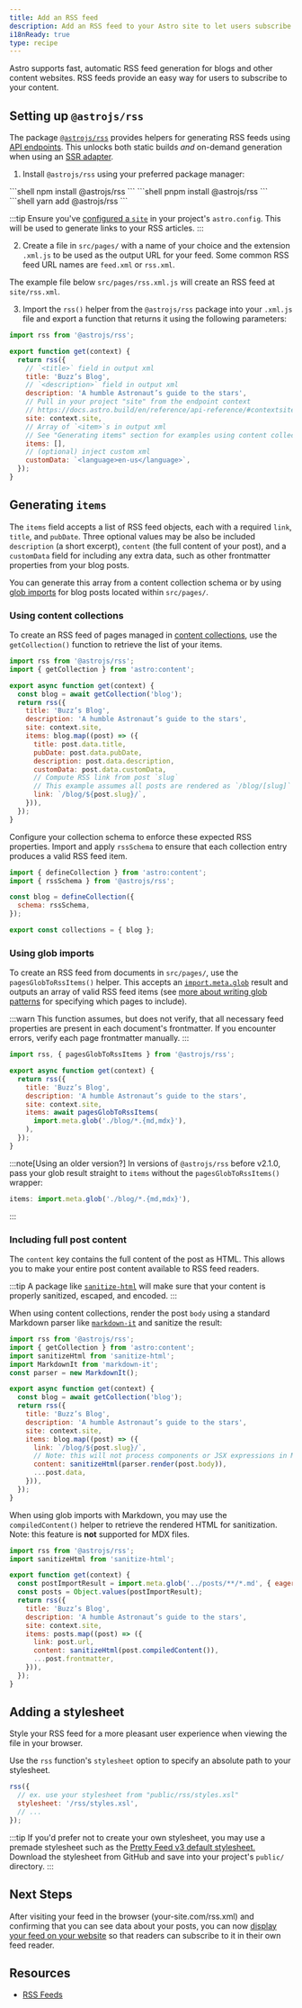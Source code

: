 ```yaml
---
title: Add an RSS feed
description: Add an RSS feed to your Astro site to let users subscribe to your content.
i18nReady: true
type: recipe
---
```



Astro supports fast, automatic RSS feed generation for blogs and other content websites. RSS feeds provide an easy way for users to subscribe to your content.

## Setting up `@astrojs/rss`

The package [`@astrojs/rss`](https://github.com/withastro/astro/tree/main/packages/astro-rss) provides helpers for generating RSS feeds using [API endpoints](/en/core-concepts/endpoints/#static-file-endpoints). This unlocks both static builds _and_ on-demand generation when using an [SSR adapter](/en/guides/server-side-rendering/#adding-an-adapter).

1. Install `@astrojs/rss` using your preferred package manager:

<PackageManagerTabs>
  <Fragment slot="npm">
  ```shell
  npm install @astrojs/rss
  ```
  </Fragment>
  <Fragment slot="pnpm">
  ```shell
  pnpm install @astrojs/rss
  ```
  </Fragment>
  <Fragment slot="yarn">
  ```shell
  yarn add @astrojs/rss
  ```
  </Fragment>
</PackageManagerTabs>

:::tip
Ensure you've [configured a `site`](/en/reference/configuration-reference/#site) in your project's `astro.config`. This will be used to generate links to your RSS articles.
:::

2. Create a file in `src/pages/` with a name of your choice and the extension `.xml.js` to be used as the output URL for your feed. Some common RSS feed URL names are `feed.xml` or `rss.xml`.

The example file below `src/pages/rss.xml.js` will create an RSS feed at `site/rss.xml`.

3. Import the `rss()` helper from the `@astrojs/rss` package into your `.xml.js` file and export a function that returns it using the following parameters:

```js title="src/pages/rss.xml.js"
import rss from '@astrojs/rss';

export function get(context) {
  return rss({
    // `<title>` field in output xml
    title: 'Buzz’s Blog',
    // `<description>` field in output xml
    description: 'A humble Astronaut’s guide to the stars',
    // Pull in your project "site" from the endpoint context
    // https://docs.astro.build/en/reference/api-reference/#contextsite
    site: context.site,
    // Array of `<item>`s in output xml
    // See "Generating items" section for examples using content collections and glob imports
    items: [],
    // (optional) inject custom xml
    customData: `<language>en-us</language>`,
  });
}
```

## Generating `items`

The `items` field accepts a list of RSS feed objects, each with a required `link`, `title`, and `pubDate`. Three optional values may be also be included `description` (a short excerpt), `content` (the full content of your post), and a `customData` field for including any extra data, such as other frontmatter properties from your blog posts. 

You can generate this array from a content collection schema or by using [glob imports](/en/guides/imports/#astroglob) for blog posts located within `src/pages/`.


### Using content collections

To create an RSS feed of pages managed in [content collections](/en/guides/content-collections/), use the `getCollection()` function to retrieve the list of your items.


```js title="src/pages/rss.xml.js" "items:" "const blog = await getCollection('blog');"
import rss from '@astrojs/rss';
import { getCollection } from 'astro:content';

export async function get(context) {
  const blog = await getCollection('blog');
  return rss({
    title: 'Buzz’s Blog',
    description: 'A humble Astronaut’s guide to the stars',
    site: context.site,
    items: blog.map((post) => ({
      title: post.data.title,
      pubDate: post.data.pubDate,
      description: post.data.description,
      customData: post.data.customData,
      // Compute RSS link from post `slug`
      // This example assumes all posts are rendered as `/blog/[slug]` routes
      link: `/blog/${post.slug}/`,
    })),
  });
}
```

Configure your collection schema to enforce these expected RSS properties. Import and apply `rssSchema` to ensure that each collection entry produces a valid RSS feed item.

```js title="src/content/config.ts" "rssSchema"
import { defineCollection } from 'astro:content';
import { rssSchema } from '@astrojs/rss';

const blog = defineCollection({
  schema: rssSchema,
});

export const collections = { blog };
```

### Using glob imports

<Since v="2.1.0" pkg="@astrojs/rss" />

To create an RSS feed from documents in `src/pages/`, use the `pagesGlobToRssItems()` helper. This accepts an [`import.meta.glob`](https://vitejs.dev/guide/features.html#glob-import) result and outputs an array of valid RSS feed items (see [more about writing glob patterns](/en/guides/imports/#glob-patterns) for specifying which pages to include).

:::warn
This function assumes, but does not verify, that all necessary feed properties are present in each document's frontmatter. If you encounter errors, verify each page frontmatter manually.
:::

```js title="src/pages/rss.xml.js" "pagesGlobToRssItems" "await pagesGlobToRssItems("
import rss, { pagesGlobToRssItems } from '@astrojs/rss';

export async function get(context) {
  return rss({
    title: 'Buzz’s Blog',
    description: 'A humble Astronaut’s guide to the stars',
    site: context.site,
    items: await pagesGlobToRssItems(
      import.meta.glob('./blog/*.{md,mdx}'),
    ),
  });
}
```

:::note[Using an older version?]
In versions of `@astrojs/rss` before v2.1.0, pass your glob result straight to `items` without the `pagesGlobToRssItems()` wrapper:
```js
items: import.meta.glob('./blog/*.{md,mdx}'),
```
:::

### Including full post content

<Since v="1.6.14" />

The `content` key contains the full content of the post as HTML. This allows you to make your entire post content available to RSS feed readers.

:::tip
A package like [`sanitize-html`](https://www.npmjs.com/package/sanitize-html) will make sure that your content is properly sanitized, escaped, and encoded.
:::

When using content collections, render the post `body` using a standard Markdown parser like [`markdown-it`](https://github.com/markdown-it/markdown-it) and sanitize the result:

```js title="src/pages/rss.xml.js" ins={3, 4, 5, 16}
import rss from '@astrojs/rss';
import { getCollection } from 'astro:content';
import sanitizeHtml from 'sanitize-html';
import MarkdownIt from 'markdown-it';
const parser = new MarkdownIt();

export async function get(context) {
  const blog = await getCollection('blog');
  return rss({
    title: 'Buzz’s Blog',
    description: 'A humble Astronaut’s guide to the stars',
    site: context.site,
    items: blog.map((post) => ({
      link: `/blog/${post.slug}/`,
      // Note: this will not process components or JSX expressions in MDX files.
      content: sanitizeHtml(parser.render(post.body)),
      ...post.data,
    })),
  });
}
```

When using glob imports with Markdown, you may use the `compiledContent()` helper to retrieve the rendered HTML for sanitization. Note: this feature is **not** supported for MDX files.

```js title="src/pages/rss.xml.js" ins={2, 13}
import rss from '@astrojs/rss';
import sanitizeHtml from 'sanitize-html';

export function get(context) {
  const postImportResult = import.meta.glob('../posts/**/*.md', { eager: true }); 
  const posts = Object.values(postImportResult);
  return rss({
    title: 'Buzz’s Blog',
    description: 'A humble Astronaut’s guide to the stars',
    site: context.site,
    items: posts.map((post) => ({
      link: post.url,
      content: sanitizeHtml(post.compiledContent()),
      ...post.frontmatter,
    })),
  });
}
```

## Adding a stylesheet

Style your RSS feed for a more pleasant user experience when viewing the file in your browser.

Use the `rss` function's `stylesheet` option to specify an absolute path to your stylesheet.

```js
rss({
  // ex. use your stylesheet from "public/rss/styles.xsl"
  stylesheet: '/rss/styles.xsl',
  // ...
});
```

:::tip
If you'd prefer not to create your own stylesheet, you may use a premade stylesheet such as the [Pretty Feed v3 default stylesheet.](https://github.com/genmon/aboutfeeds/blob/main/tools/pretty-feed-v3.xsl) Download the stylesheet from GitHub and save into your project's `public/` directory.
:::

## Next Steps

After visiting your feed in the browser (your-site.com/rss.xml) and confirming that you can see data about your posts, you can now [display your feed on your website](https://medium.com/samsung-internet-dev/add-rss-feeds-to-your-website-to-keep-your-core-readers-engaged-3179dca9c91e#:~:text=com/~deno%2Drss-,Advertising%20your%20RSS%20feed,-Now%20you%20have) so that readers can subscribe to it in their own feed reader.


## Resources

- [RSS Feeds](https://aboutfeeds.com/)
